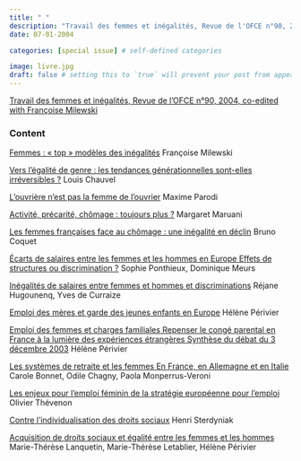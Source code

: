```yaml
---
title: " "
description: "Travail des femmes et inégalités, Revue de l'OFCE n°90, 2004, co-edited with Françoise Milewski "
date: 07-01-2004

categories: [special issue] # self-defined categories

image: livre.jpg
draft: false # setting this to `true` will prevent your post from appearing on your listing page until you're ready!
---
```


[Travail des femmes et inégalités, Revue de l'OFCE n°90, 2004, co-edited with Françoise Milewski](https://www.ofce.sciences-po.fr/publications/revue.php?an=2004)

### Content

[Femmes : « top » modèles des inégalités](https://www.ofce.sciences-po.fr/pdf/revue/1-90.pdf) Françoise Milewski

[Vers l'égalité de genre : les tendances générationnelles sont-elles irréversibles ?](https://www.ofce.sciences-po.fr/pdf/revue/2-90.pdf) Louis Chauvel

[L'ouvrière n'est pas la femme de l'ouvrier](https://www.ofce.sciences-po.fr/pdf/revue/3-90.pdf) Maxime Parodi

[Activité, précarité, chômage : toujours plus ?](https://www.ofce.sciences-po.fr/pdf/revue/4-90.pdf) Margaret Maruani

[Les femmes françaises face au chômage : une inégalité en déclin](https://www.ofce.sciences-po.fr/pdf/revue/5-90.pdf) Bruno Coquet

[Écarts de salaires entre les femmes et les hommes en Europe Effets de structures ou discrimination ?](https://www.ofce.sciences-po.fr/pdf/revue/6-90.pdf) Sophie Ponthieux, Dominique Meurs

[Inégalités de salaires entre femmes et hommes et discriminations](https://www.ofce.sciences-po.fr/pdf/revue/7-90.pdf) Réjane Hugounenq, Yves de Curraize

[Emploi des mères et garde des jeunes enfants en Europe](https://www.ofce.sciences-po.fr/pdf/revue/8-90.pdf) Hélène Périvier

[Emploi des femmes et charges familiales Repenser le congé parental en France à la lumière des expériences étrangères Synthèse du débat du 3 décembre 2003](https://www.ofce.sciences-po.fr/pdf/revue/9-90.pdf) Hélène Périvier

[Les systèmes de retraite et les femmes En France, en Allemagne et en Italie](https://www.ofce.sciences-po.fr/pdf/revue/10-90.pdf) Carole Bonnet, Odile Chagny, Paola Monperrus-Veroni

[Les enjeux pour l'emploi féminin de la stratégie européenne pour l'emploi](https://www.ofce.sciences-po.fr/pdf/revue/11-90.pdf) Olivier Thévenon

[Contre l'individualisation des droits sociaux](https://www.ofce.sciences-po.fr/pdf/revue/12-90.pdf) Henri Sterdyniak

[Acquisition de droits sociaux et égalité entre les femmes et les hommes](https://www.ofce.sciences-po.fr/pdf/revue/13-90.pdf) Marie-Thérèse Lanquetin, Marie-Thérèse Letablier, Hélène Périvier

\
